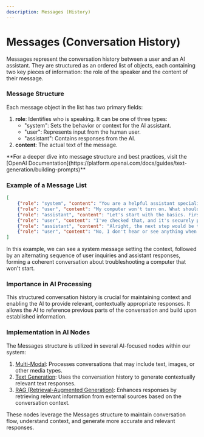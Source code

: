 ```yaml
---
description: Messages (History)
---
```


# Messages (Conversation History)

Messages represent the conversation history between a user and an AI assistant. They are structured as an ordered list of objects, each containing two key pieces of information: the role of the speaker and the content of their message.

### Message Structure

Each message object in the list has two primary fields:
1. **role**: Identifies who is speaking. It can be one of three types:
   - "system": Sets the behavior or context for the AI assistant.
   - "user": Represents input from the human user.
   - "assistant": Contains responses from the AI.
2. **content**: The actual text of the message.

<Callout emoji="💡">
    **For a deeper dive into message structure and best practices, visit the [OpenAI Documentation](https://platform.openai.com/docs/guides/text-generation/building-prompts)**
</Callout>

### Example of a Message List

```json
[
    {"role": "system", "content": "You are a helpful assistant specializing in technical support."},
    {"role": "user", "content": "My computer won't turn on. What should I check first?"},
    {"role": "assistant", "content": "Let's start with the basics. First, ensure that your computer is properly plugged into a working power outlet."},
    {"role": "user", "content": "I've checked that, and it's securely plugged in. What's next?"},
    {"role": "assistant", "content": "Alright, the next step would be to check if the power supply unit (PSU) is functioning. Can you hear any fans or see any lights when you try to turn it on?"},
    {"role": "user", "content": "No, I don't hear or see anything when I press the power button."}
]
```

In this example, we can see a system message setting the context, followed by an alternating sequence of user inquiries and assistant responses, forming a coherent conversation about troubleshooting a computer that won't start.

### Importance in AI Processing

This structured conversation history is crucial for maintaining context and enabling the AI to provide relevant, contextually appropriate responses. It allows the AI to reference previous parts of the conversation and build upon established information.

### Implementation in AI Nodes

The Messages structure is utilized in several AI-focused nodes within our system:

1. [Multi-Modal](../Nodes/AI/MultiModal.mdx): Processes conversations that may include text, images, or other media types.
2. [Text Generation](../Nodes/AI/LLM.mdx): Uses the conversation history to generate contextually relevant text responses.
3. [RAG (Retrieval-Augmented Generation)](../Nodes/AI/RAG.mdx): Enhances responses by retrieving relevant information from external sources based on the conversation context.

These nodes leverage the Messages structure to maintain conversation flow, understand context, and generate more accurate and relevant responses.